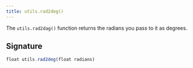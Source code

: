 ```yaml
---
title: utils.rad2deg()
---
```


The `utils.rad2dag()` function returns the radians you pass to it as degrees.

## Signature 

```js
float utils.rad2deg(float radians)
```

